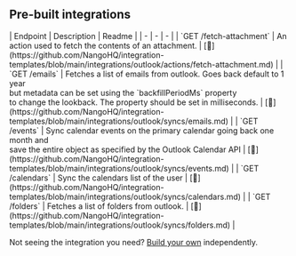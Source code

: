 
## Pre-built integrations

<AccordionGroup>


<Accordion title="Others">
| Endpoint | Description | Readme |
| - | - | - |
| `GET /fetch-attachment` | An action used to fetch the contents of an attachment. | [🔗](https://github.com/NangoHQ/integration-templates/blob/main/integrations/outlook/actions/fetch-attachment.md) |
| `GET /emails` | Fetches a list of emails from outlook. Goes back default to 1 year<br />but metadata can be set using the `backfillPeriodMs` property<br />to change the lookback. The property should be set in milliseconds. | [🔗](https://github.com/NangoHQ/integration-templates/blob/main/integrations/outlook/syncs/emails.md) |
| `GET /events` | Sync calendar events on the primary calendar going back one month and<br />save the entire object as specified by the Outlook Calendar API | [🔗](https://github.com/NangoHQ/integration-templates/blob/main/integrations/outlook/syncs/events.md) |
| `GET /calendars` | Sync the calendars list of the user | [🔗](https://github.com/NangoHQ/integration-templates/blob/main/integrations/outlook/syncs/calendars.md) |
| `GET /folders` | Fetches a list of folders from outlook. | [🔗](https://github.com/NangoHQ/integration-templates/blob/main/integrations/outlook/syncs/folders.md) |
</Accordion>

</AccordionGroup>

<Tip>Not seeing the integration you need? [Build your own](https://docs.nango.dev/guides/custom-integrations/overview) independently.</Tip>
